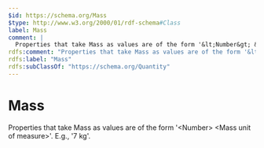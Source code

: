 ```yaml
---
$id: https://schema.org/Mass
$type: http://www.w3.org/2000/01/rdf-schema#Class
label: Mass
comment: |
  Properties that take Mass as values are of the form '&lt;Number&gt; &lt;Mass unit of measure&gt;'. E.g., '7 kg'.
rdfs:comment: "Properties that take Mass as values are of the form '&lt;Number&gt; &lt;Mass unit of measure&gt;'. E.g., '7 kg'."
rdfs:label: "Mass"
rdfs:subClassOf: "https://schema.org/Quantity"
---
```


# Mass

Properties that take Mass as values are of the form '&lt;Number&gt; &lt;Mass unit of measure&gt;'. E.g., '7 kg'.

